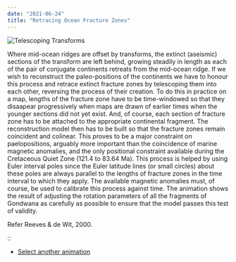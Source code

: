 ```yaml
---
date: "2021-06-24"
title: "Retracing Ocean Fracture Zones"
---
```



![Telescoping Transforms](http://www.reeves.nl/upload/endsmeet503.gif)


Where mid-ocean ridges are offset by transforms, the extinct (aseismic) sections of the transform are left behind, growing steadily in length as each of the pair of conjugate continents retreats from the mid-ocean ridge. If we wish to reconstruct the paleo-positions of the continents we have to honour this process and retrace extinct fracture zones by telescoping them into each other, reversing the process of their creation. To do this in practice on a map, lengths of the fracture zone have to be time-windowed so that they disaapear progressively when maps are drawn of earlier times when the younger sections did not yet exist. And, of course, each section of fracture zone has to be attached to the appropriate continental fragment. The reconstruction model then has to be built so that the fracture zones remain coincident and colinear. This proves to be a major constraint on paelopositions, arguably more important than the coincidence of marine magnetic anomalies, and the only positional constraint available during the Cretaceous Quiet Zone (121.4 to 83.64 Ma). This process is helped by using Euler interval poles since the Euler latitude lines (or small circles) about these poles are always parallel to the lengths of fracture zones in the time interval to which they apply. The available magnetic anomalies must, of course, be used to calibrate this process against time. The animation shows the result of adjusting the rotation parameters of all the fragments of Gondwana as carefully as possible to ensure that the model passes this test of validity.


Refer Reeves & de Wit, 2000.

::

* [Select another animation](../animations)
